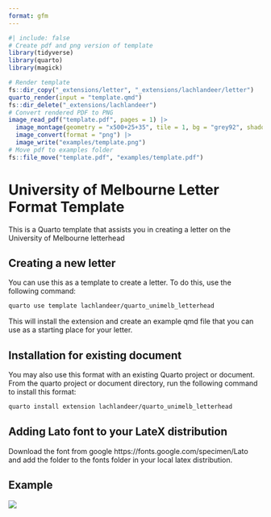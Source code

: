 ```yaml
---
format: gfm
---
```


<!-- README.md is generated from README.qmd. Please edit that file -->

```r
#| include: false
# Create pdf and png version of template
library(tidyverse)
library(quarto)
library(magick)

# Render template
fs::dir_copy("_extensions/letter", "_extensions/lachlandeer/letter")
quarto_render(input = "template.qmd")
fs::dir_delete("_extensions/lachlandeer")
# Convert rendered PDF to PNG
image_read_pdf("template.pdf", pages = 1) |>
  image_montage(geometry = "x500+25+35", tile = 1, bg = "grey92", shadow = TRUE) |>
  image_convert(format = "png") |>
  image_write("examples/template.png")
# Move pdf to examples folder
fs::file_move("template.pdf", "examples/template.pdf")
```

# University of Melbourne Letter Format Template

This is a Quarto template that assists you in creating a letter on the University of Melbourne letterhead

## Creating a new letter

You can use this as a template to create a letter.
To do this, use the following command:

```bash
quarto use template lachlandeer/quarto_unimelb_letterhead
```

This will install the extension and create an example qmd file that you can use as a starting place for your letter.

## Installation for existing document

You may also use this format with an existing Quarto project or document.
From the quarto project or document directory, run the following command to install this format:

```bash
quarto install extension lachlandeer/quarto_unimelb_letterhead
```

## Adding Lato font to your LateX distribution

Download the font from google https://fonts.google.com/specimen/Lato and add the folder to the fonts folder in your local latex distribution.

## Example

[![](examples/template.png)](examples/template.pdf)
